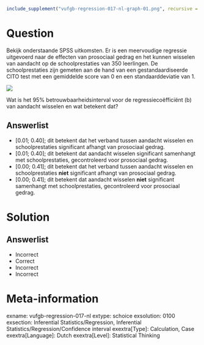 ```r
include_supplement("vufgb-regression-017-nl-graph-01.png", recursive = TRUE)
```
Question
========
  
Bekijk onderstaande SPSS uitkomsten. Er is een meervoudige regressie uitgevoerd naar de effecten van prosociaal gedrag en het kunnen wisselen van aandacht op de schoolprestaties van 350 leerlingen. De schoolprestaties zijn gemeten aan de hand van een gestandaardiseerde CITO test met een gemiddelde score van 0 en een standaarddeviatie van 1. 

![](vufgb-regression-017-nl-graph-01.png) 

Wat is het 95% betrouwbaarheidsinterval voor de regressiecoëfficiënt (b) van aandacht wisselen en wat betekent dat?
  
Answerlist
----------
* [0.01; 0.40]; dit betekent dat het verband tussen aandacht wisselen en schoolprestaties significant afhangt van prosociaal gedrag.
* [0.01; 0.40]; dit betekent dat aandacht wisselen significant samenhangt met schoolprestaties, gecontroleerd voor prosociaal gedrag.
* [0.00; 0.41]; dit betekent dat het verband tussen aandacht wisselen en schoolprestaties **niet** significant afhangt van prosociaal gedrag. 
* [0.00; 0.41]; dit betekent dat aandacht wisselen **niet** significant samenhangt met schoolprestaties, gecontroleerd voor prosociaal gedrag.

Solution
========

Answerlist
----------
* Incorrect
* Correct
* Incorrect
* Incorrect

Meta-information
================
exname: vufgb-regression-017-nl
extype: schoice
exsolution: 0100
exsection: Inferential Statistics/Regression, Inferential Statistics/Regression/Confidence interval
exextra[Type]: Calculation, Case
exextra[Language]: Dutch
exextra[Level]: Statistical Thinking